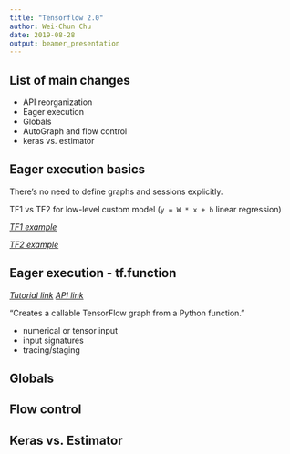```yaml
---
title: "Tensorflow 2.0"
author: Wei-Chun Chu
date: 2019-08-28
output: beamer_presentation
---
```


## List of main changes

- API reorganization
- Eager execution
- Globals
- AutoGraph and flow control
- keras vs. estimator

## Eager execution basics

There's no need to define graphs and sessions explicitly.

TF1 vs TF2 for low-level custom model (`y = W * x + b` linear regression)

[_TF1 example_](custom-model-tf1.pdf)

[_TF2 example_](custom-model-tf2.pdf)

## Eager execution - tf.function

[_Tutorial link_](https://www.tensorflow.org/beta/tutorials/eager/tf_function)
[_API link_](https://www.tensorflow.org/versions/r2.0/api_docs/python/tf/function)

"Creates a callable TensorFlow graph from a Python function."

- numerical or tensor input
- input signatures
- tracing/staging

## Globals

## Flow control

## Keras vs. Estimator
